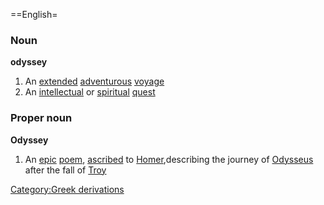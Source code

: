==English=
===Noun===
'''odyssey'''
#An [[extend]]ed [[adventurous]] [[voyage]]
#An [[intellectual]] or [[spiritual]] [[quest]]
===Proper noun===
{{wikipedia}}
'''Odyssey'''
#An [[epic]] [[poem]], [[ascribe]]d to [[Homer]],describing the journey of [[Odysseus]] after the fall of [[Troy]]
[[Category:Greek derivations]]